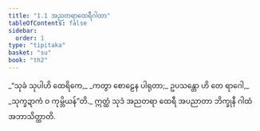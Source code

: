 ```yaml
---
title: "1.1 အညတရာထေရီဂါထာ"
tableOfContents: false
sidebar:
  order: 1
type: "tipitaka"
basket: "su"
book: "th2"
---
```



<DynamicBreadcrumb />

<Division number="1" book="th2" e="ch" v="19" p="377">

<Paragraph number="2" type="verses" book="th2">
_“သုခံ သုပါဟိ ထေရိကေ,_  
_ကတွာ စောဠေန ပါရုတာ;_  
ဥပသန္တော ဟိ တေ ရာဂေါ,_  
_သုက္ခဍာကံ ဝ ကုမ္ဘိယန်”တိ._  

</Paragraph>

<Paragraph number="3" book="th2">
ဣတ္ထံ သုဒံ အညတရာ ထေရီ အပညာတာ ဘိက္ခုနီ ဂါထံ အဘာသိတ္ထာတိ.
</Paragraph>
</Division>